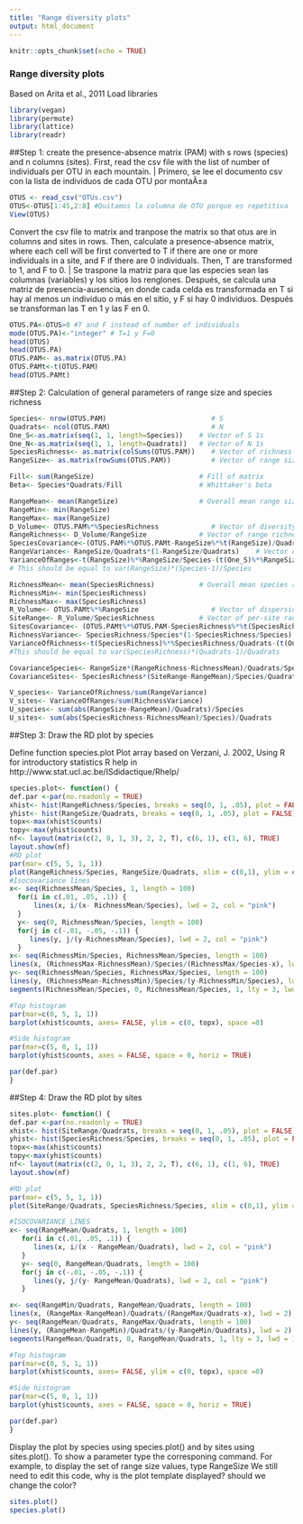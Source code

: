 ```yaml
---
title: "Range diversity plots"
output: html_document
---
```


```r
knitr::opts_chunk$set(echo = TRUE)
```

### Range diversity plots

Based on Arita et al., 2011
Load libraries
```r
library(vegan)
library(permute)
library(lattice)
library(readr)
```

##Step 1: create the presence-absence matrix (PAM) with s rows (species) and n columns (sites).
First, read the csv file with the list of number of individuals per OTU in each mountain. | Primero, se lee el documento csv con la lista de individuos de cada OTU por montaÃ±a
```r
OTUS <- read_csv("OTUs.csv")
OTUS<-OTUS[1:45,2:8] #Quitamos la columna de OTU porque es repetitiva
View(OTUS)
```

Convert the csv file to matrix and tranpose the matrix so that otus are in columns and sites in rows. Then, calculate a presence-absence matrix, where each cell will be first converted to T if there are one or more individuals in a site, and F if there are 0 individuals. Then, T are transformed to 1, and F to 0. | Se traspone la matriz para que las especies sean las columnas (variables) y los sitios los renglones. Después, se calcula una matriz de presencia-ausencia, en donde cada celda es transformada en T si hay al menos un individuo o más en el sitio, y F si hay 0 individuos. Después se transforman las T en 1 y las F en 0.
```r
OTUS.PA<-OTUS>0 #T and F instead of number of individuals
mode(OTUS.PA)<-"integer" # T=1 y F=0
head(OTUS)
head(OTUS.PA)
OTUS.PAM<- as.matrix(OTUS.PA)
OTUS.PAMt<-t(OTUS.PAM)
head(OTUS.PAMt)
```

##Step 2: Calculation of general parameters of range size and species richness

```r
Species<- nrow(OTUS.PAM)                          # S
Quadrats<- ncol(OTUS.PAM)                         # N
One_S<-as.matrix(seq(1, 1, length=Species))    # Vector of S 1s
One_N<-as.matrix(seq(1, 1, length=Quadrats))   # Vector of N 1s
SpeciesRichness<- as.matrix(colSums(OTUS.PAM))    # Vector of richness values
RangeSize<- as.matrix(rowSums(OTUS.PAM))          # Vector of range size values

Fill<- sum(RangeSize)                          # Fill of matrix
Beta<- Species*Quadrats/Fill                   # Whittaker's beta

RangeMean<- mean(RangeSize)                    # Overall mean range size
RangeMin<- min(RangeSize)
RangeMax<- max(RangeSize)
D_Volume<- OTUS.PAM%*%SpeciesRichness             # Vector of diversity field volume values
RangeRichness<- D_Volume/RangeSize             # Vector of range richness values
SpeciesCovariance<-(OTUS.PAM%*%OTUS.PAMt-RangeSize%*%t(RangeSize)/Quadrats)/Quadrats  #Variance-covariance matrix by species
RangeVariance<- RangeSize/Quadrats*(1-RangeSize/Quadrats)    # Vector of binary variances by species
VarianceOfRanges<-t(RangeSize)%*%RangeSize/Species-(t(One_S)%*%RangeSize/Species)^2  # Variance of range-size values
# This should be equal to var(RangeSize)*(Species-1)/Species

RichnessMean<- mean(SpeciesRichness)           # Overall mean species richness
RichnessMin<- min(SpeciesRichness)
RichnessMax<- max(SpeciesRichness)
R_Volume<- OTUS.PAMt%*%RangeSize                  # Vector of dispersion field volume values
SiteRange<- R_Volume/SpeciesRichness           # Vector of per-site range size values
SitesCovariance<- (OTUS.PAMt%*%OTUS.PAM-SpeciesRichness%*%t(SpeciesRichness)/Species)/Species    # Variance-covariance matrix by sites
RichnessVariance<- SpeciesRichness/Species*(1-SpeciesRichness/Species)   #Vector of binary variances by sites
VarianceOfRichness<-t(SpeciesRichness)%*%SpeciesRichness/Quadrats-(t(One_N)%*%SpeciesRichness/Quadrats)^2   #Variance of species-richness vlues
#This should be equal to var(SpeciesRichness)*(Quadrats-1)/Quadrats

CovarianceSpecies<- RangeSize*(RangeRichness-RichnessMean)/Quadrats/Species   #Vector of average covariance by species
CovarianceSites<- SpeciesRichness*(SiteRange-RangeMean)/Species/Quadrats      #Vector of average covariance by sites

V_species<- VarianceOfRichness/sum(RangeVariance)                              # Schluter's V by species
V_sites<- VarianceOfRanges/sum(RichnessVariance)                               # Schluter's V by sites
U_species<- sum(abs(RangeSize-RangeMean)/Quadrats)/Species
U_sites<- sum(abs(SpeciesRichness-RichnessMean)/Species)/Quadrats
```

##Step 3: Draw the RD plot by species

Define function species.plot
Plot array based on Verzani, J. 2002, Using R for introductory statistics
R help in http://www.stat.ucl.ac.be/ISdidactique/Rhelp/

```r
species.plot<- function() {
def.par <-par(no.readonly = TRUE)
xhist<- hist(RangeRichness/Species, breaks = seq(0, 1, .05), plot = FALSE)
yhist<- hist(RangeSize/Quadrats, breaks = seq(0, 1, .05), plot = FALSE)
topx<-max(xhist$counts)
topy<-max(yhist$counts)
nf<- layout(matrix(c(2, 0, 1, 3), 2, 2, T), c(6, 1), c(1, 6), TRUE)
layout.show(nf)
#RD plot
par(mar= c(5, 5, 1, 1))
plot(RangeRichness/Species, RangeSize/Quadrats, xlim = c(0,1), ylim = c(0, 1), xlab = "Proportional range richness", ylab = "Proportional range size")
#Isocovariance lines
x<- seq(RichnessMean/Species, 1, length = 100)
  for(i in c(.01, .05, .1)) {
      lines(x, i/(x- RichnessMean/Species), lwd = 2, col = "pink")
  }
  y<- seq(0, RichnessMean/Species, length = 100)
  for(j in c(-.01, -.05, -.1)) {
     lines(y, j/(y-RichnessMean/Species), lwd = 2, col = "pink")
  }
x<- seq(RichnessMin/Species, RichnessMean/Species, length = 100)
lines(x, (RichnessMax-RichnessMean)/Species/(RichnessMax/Species-x), lwd = 2)
y<- seq(RichnessMean/Species, RichnessMax/Species, length = 100)
lines(y, (RichnessMean-RichnessMin)/Species/(y-RichnessMin/Species), lwd = 2)
segments(RichnessMean/Species, 0, RichnessMean/Species, 1, lty = 3, lwd = 1.5)

#Top histogram
par(mar=c(0, 5, 1, 1))
barplot(xhist$counts, axes= FALSE, ylim = c(0, topx), space =0)

#Side histogram
par(mar=c(5, 0, 1, 1))
barplot(yhist$counts, axes = FALSE, space = 0, horiz = TRUE)

par(def.par)
}
```

##Step 4: Draw the RD plot by sites

```r
sites.plot<- function() {
def.par <-par(no.readonly = TRUE)
xhist<- hist(SiteRange/Quadrats, breaks = seq(0, 1, .05), plot = FALSE)
yhist<- hist(SpeciesRichness/Species, breaks = seq(0, 1, .05), plot = FALSE)
topx<-max(xhist$counts)
topy<-max(yhist$counts)
nf<- layout(matrix(c(2, 0, 1, 3), 2, 2, T), c(6, 1), c(1, 6), TRUE)
layout.show(nf)

#RD plot
par(mar= c(5, 5, 1, 1))
plot(SiteRange/Quadrats, SpeciesRichness/Species, xlim = c(0,1), ylim = c(0, 1), xlab = "Proportional per-site range", ylab = "Proportional species richness")

#ISOCOVARIANCE LINES
x<- seq(RangeMean/Quadrats, 1, length = 100)
   for(i in c(.01, .05, .1)) {
      lines(x, i/(x - RangeMean/Quadrats), lwd = 2, col = "pink")
   }
   y<- seq(0, RangeMean/Quadrats, length = 100)
   for(j in c(-.01, -.05, -.1)) {
      lines(y, j/(y- RangeMean/Quadrats), lwd = 2, col = "pink")
   }

x<- seq(RangeMin/Quadrats, RangeMean/Quadrats, length = 100)
lines(x, (RangeMax-RangeMean)/Quadrats/(RangeMax/Quadrats-x), lwd = 2)
y<- seq(RangeMean/Quadrats, RangeMax/Quadrats, length = 100)
lines(y, (RangeMean-RangeMin)/Quadrats/(y-RangeMin/Quadrats), lwd = 2)
segments(RangeMean/Quadrats, 0, RangeMean/Quadrats, 1, lty = 3, lwd = 1.5)

#Top histogram
par(mar=c(0, 5, 1, 1))
barplot(xhist$counts, axes= FALSE, ylim = c(0, topx), space =0)

#Side histogram
par(mar=c(5, 0, 1, 1))
barplot(yhist$counts, axes = FALSE, space = 0, horiz = TRUE)

par(def.par)
}
```

Display the plot by species using species.plot() and by sites using sites.plot().
To show a parameter type the corresponing command. For example, to display the set of range size values, type RangeSize
We still need to edit this code, why is the plot template displayed? should we change the color?

```r
sites.plot()
species.plot()
```
